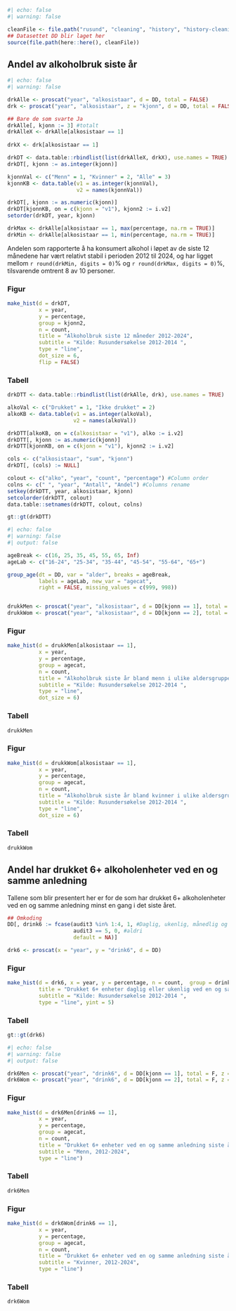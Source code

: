```r
#| echo: false
#| warning: false

cleanFile <- file.path("rusund", "cleaning", "history", "history-cleaning.R")
## Datasettet DD blir laget her
source(file.path(here::here(), cleanFile))
```

## Andel av alkoholbruk siste år 

```r
#| echo: false
#| warning: false

drkAlle <- proscat("year", "alkosistaar", d = DD, total = FALSE)
drk <- proscat("year", "alkosistaar", z = "kjonn", d = DD, total = FALSE)

## Bare de som svarte Ja
drkAlle[, kjonn := 3] #totalt
drkAlleX <- drkAlle[alkosistaar == 1]
                      
drkX <- drk[alkosistaar == 1]

drkDT <- data.table::rbindlist(list(drkAlleX, drkX), use.names = TRUE)
drkDT[, kjonn := as.integer(kjonn)]

kjonnVal <- c("Menn" = 1, "Kvinner" = 2, "Alle" = 3)
kjonnKB <- data.table(v1 = as.integer(kjonnVal),
                      v2 = names(kjonnVal))

drkDT[, kjonn := as.numeric(kjonn)]
drkDT[kjonnKB, on = c(kjonn = "v1"), kjonn2 := i.v2]
setorder(drkDT, year, kjonn)

drkMax <- drkAlle[alkosistaar == 1, max(percentage, na.rm = TRUE)]
drkMin <- drkAlle[alkosistaar == 1, min(percentage, na.rm = TRUE)]
```

Andelen som rapporterte å ha konsumert alkohol i løpet av de siste 12 månedene
har vært relativt stabil i perioden 2012 til 2024, og har ligget mellom `r round(drkMin, digits = 0)`%
og `r round(drkMax, digits = 0)`%, tilsvarende omtrent 8 av 10 personer.

::: {.panel-tabset}
### Figur
```r

make_hist(d = drkDT,
          x = year,
          y = percentage,
          group = kjonn2,
          n = count,
          title = "Alkoholbruk siste 12 måneder 2012-2024",
          subtitle = "Kilde: Rusundersøkelse 2012-2014 ",
          type = "line",
          dot_size = 6,
          flip = FALSE)
```

### Tabell

```r

drkDTT <- data.table::rbindlist(list(drkAlle, drk), use.names = TRUE)

alkoVal <- c("Drukket" = 1, "Ikke drukket" = 2)
alkoKB <- data.table(v1 = as.integer(alkoVal),
                     v2 = names(alkoVal))

drkDTT[alkoKB, on = c(alkosistaar = "v1"), alko := i.v2]
drkDTT[, kjonn := as.numeric(kjonn)]
drkDTT[kjonnKB, on = c(kjonn = "v1"), kjonn2 := i.v2]

cols <- c("alkosistaar", "sum", "kjonn")
drkDT[, (cols) := NULL]

colout <- c("alko", "year", "count", "percentage") #Column order
colns <- c(" ", "year", "Antall", "Andel") #Columns rename
setkey(drkDTT, year, alkosistaar, kjonn)
setcolorder(drkDTT, colout)
data.table::setnames(drkDTT, colout, colns)

gt::gt(drkDTT)
```
:::


<!-- Alkoholbruk siste år bland menn i ulike aldersgrupper, 2012-2024 -->

```r
#| echo: false
#| warning: false
#| output: false

ageBreak <- c(16, 25, 35, 45, 55, 65, Inf)
ageLab <- c("16-24", "25-34", "35-44", "45-54", "55-64", "65+")

group_age(dt = DD, var = "alder", breaks = ageBreak,
          labels = ageLab, new_var = "agecat",
          right = FALSE, missing_values = c(999, 998))


drukkMen <- proscat("year", "alkosistaar", d = DD[kjonn == 1], total = F, z = "agecat")
drukkWom <- proscat("year", "alkosistaar", d = DD[kjonn == 2], total = F, z = "agecat")
```

::: {.panel-tabset}

### Figur
```r
make_hist(d = drukkMen[alkosistaar == 1],
          x = year,
          y = percentage,
          group = agecat,
          n = count,
          title = "Alkoholbruk siste år bland menn i ulike aldersgrupper, 2012- 2024",
          subtitle = "Kilde: Rusundersøkelse 2012-2014 ",
          type = "line",
          dot_size = 6)
```
### Tabell

```r
drukkMen
```

:::

<!-- For kvinner -->

::: {.panel-tabset}

### Figur
```r
make_hist(d = drukkWom[alkosistaar == 1],
          x = year,
          y = percentage,
          group = agecat,
          n = count,
          title = "Alkoholbruk siste år bland kvinner i ulike aldersgrupper, 2012- 2024",
          subtitle = "Kilde: Rusundersøkelse 2012-2014 ",
          type = "line",
          dot_size = 6)
```
### Tabell

```r
drukkWom
```
:::


## Andel har drukket 6+ alkoholenheter ved en og samme anledning

Tallene som blir presentert her er for de som har drukket 6+ alkoholenheter
ved en og samme anledning minst en gang i det siste året.

```r
## Omkoding
DD[, drink6 := fcase(audit3 %in% 1:4, 1, #Daglig, ukenlig, månedlig og sjeldenere
                     audit3 == 5, 0, #aldri
                     default = NA)]

drk6 <- proscat(x = "year", y = "drink6", d = DD)
```

::: {.panel-tabset}
### Figur

```r

make_hist(d = drk6, x = year, y = percentage, n = count,  group = drink6,
          title = "Drukket 6+ enheter daglig eller ukenlig ved en og samme anledning siste år",
          subtitle = "Kilde: Rusundersøkelse 2012-2014 ",
          type = "line", yint = 5)
```

### Tabell

```r
gt::gt(drk6)
```

:::

<!-- Drukket 6+ alder og kjønn -->

```r
#| echo: false
#| warning: false
#| output: false

drk6Men <- proscat("year", "drink6", d = DD[kjonn == 1], total = F, z = "agecat")
drk6Wom <- proscat("year", "drink6", d = DD[kjonn == 2], total = F, z = "agecat")
```

::: {.panel-tabset}

### Figur
```r
make_hist(d = drk6Men[drink6 == 1],
          x = year,
          y = percentage,
          group = agecat,
          n = count,
          title = "Drukket 6+ enheter ved en og samme anledning siste år",
          subtitle = "Menn, 2012-2024",
          type = "line")
```
### Tabell

```r
drk6Men
```

:::

<!-- For kvinner -->

::: {.panel-tabset}

### Figur
```r
make_hist(d = drk6Wom[drink6 == 1],
          x = year,
          y = percentage,
          group = agecat,
          n = count,
          title = "Drukket 6+ enheter ved en og samme anledning siste år",
          subtitle = "Kvinner, 2012-2024",
          type = "line")
```
### Tabell

```r
drk6Wom
```
:::

